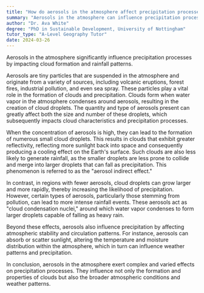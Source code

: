 ```yaml
---
title: "How do aerosols in the atmosphere affect precipitation processes?"
summary: "Aerosols in the atmosphere can influence precipitation processes by affecting cloud formation and rainfall patterns."
author: "Dr. Ava White"
degree: "PhD in Sustainable Development, University of Nottingham"
tutor_type: "A-Level Geography Tutor"
date: 2024-03-26
---
```


Aerosols in the atmosphere significantly influence precipitation processes by impacting cloud formation and rainfall patterns.

Aerosols are tiny particles that are suspended in the atmosphere and originate from a variety of sources, including volcanic eruptions, forest fires, industrial pollution, and even sea spray. These particles play a vital role in the formation of clouds and precipitation. Clouds form when water vapor in the atmosphere condenses around aerosols, resulting in the creation of cloud droplets. The quantity and type of aerosols present can greatly affect both the size and number of these droplets, which subsequently impacts cloud characteristics and precipitation processes.

When the concentration of aerosols is high, they can lead to the formation of numerous small cloud droplets. This results in clouds that exhibit greater reflectivity, reflecting more sunlight back into space and consequently producing a cooling effect on the Earth's surface. Such clouds are also less likely to generate rainfall, as the smaller droplets are less prone to collide and merge into larger droplets that can fall as precipitation. This phenomenon is referred to as the "aerosol indirect effect."

In contrast, in regions with fewer aerosols, cloud droplets can grow larger and more rapidly, thereby increasing the likelihood of precipitation. However, certain types of aerosols, particularly those stemming from pollution, can lead to more intense rainfall events. These aerosols act as "cloud condensation nuclei," around which water vapor condenses to form larger droplets capable of falling as heavy rain.

Beyond these effects, aerosols also influence precipitation by affecting atmospheric stability and circulation patterns. For instance, aerosols can absorb or scatter sunlight, altering the temperature and moisture distribution within the atmosphere, which in turn can influence weather patterns and precipitation.

In conclusion, aerosols in the atmosphere exert complex and varied effects on precipitation processes. They influence not only the formation and properties of clouds but also the broader atmospheric conditions and weather patterns.
    